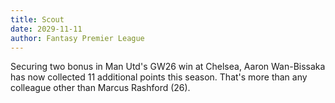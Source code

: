 ```yaml
---
title: Scout
date: 2029-11-11
author: Fantasy Premier League
---
```


Securing two bonus in Man Utd's GW26 win at Chelsea, Aaron Wan-Bissaka has now collected 11 additional points this season. That's more than any colleague other than Marcus Rashford (26).